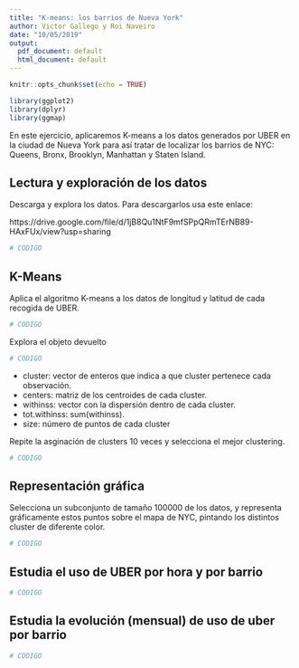```yaml
---
title: "K-means: los barrios de Nueva York"
author: Victor Gallego y Roi Naveiro
date: "10/05/2019"
output:
  pdf_document: default
  html_document: default
---
```


```r
knitr::opts_chunk$set(echo = TRUE)
```


```r
library(ggplot2)
library(dplyr)
library(ggmap)
```

En este ejercicio, aplicaremos K-means a los datos generados por UBER en la ciudad de Nueva York para así tratar de localizar los barrios de NYC: Queens, Bronx, Brooklyn, Manhattan y Staten Island.

## Lectura y exploración de los datos

Descarga y explora los datos. Para descargarlos usa este enlace:

https://drive.google.com/file/d/1jB8Qu1NtF9mfSPpQRmTErNB89-HAxFUx/view?usp=sharing
```r
# CÓDIGO
```

## K-Means

Aplica el algoritmo K-means a los datos de longitud y latitud de cada recogida de UBER.
```r
# CÓDIGO
```

Explora el objeto devuelto

```r
# CÓDIGO
```

* cluster: vector de enteros que indica a que cluster pertenece cada observación.
* centers: matriz de los centroides de cada cluster.
* withinss: vector con la dispersión dentro de cada cluster.
* tot.withinss: sum(withinss).
* size: número de puntos de cada cluster

Repite la asginación de clusters 10 veces y selecciona el mejor clustering.

```r
# CÓDIGO
```

## Representación gráfica

Selecciona un subconjunto de tamaño 100000 de los datos, y representa gráficamente estos puntos sobre el mapa de NYC, pintando los distintos cluster de diferente color.

```r
# CÓDIGO
```

## Estudia el uso de UBER por hora y por barrio

```r
# CÓDIGO
```

## Estudia la evolución (mensual) de uso de uber por barrio

```r
# CÓDIGO
```



